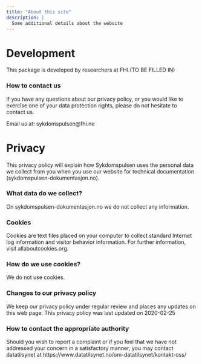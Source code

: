 ```yaml
---
title: "About this site"
description: |
  Some additional details about the website
---
```


# Development

This package is developed by researchers at FHI.(TO BE FILLED IN)

### How to contact us

If you have any questions about our privacy policy, or you would like to exercise one of your data protection rights, please do not hesitate to contact us.

Email us at: sykdomspulsen@fhi.no





# Privacy

This privacy policy will explain how Sykdomspulsen uses the personal data we collect from you when you use our website for technical documentation (sykdomspulsen-dokumentasjon.no).

### What data do we collect?

On sykdomspulsen-dokumentasjon.no we do not collect any information.

### Cookies

Cookies are text files placed on your computer to collect standard Internet log information and visitor behavior information. For further information, visit allaboutcookies.org.

### How do we use cookies?

We do not use cookies.

### Changes to our privacy policy

We keep our privacy policy under regular review and places any updates on this web page. This privacy policy was last updated on 2020-02-25

### How to contact the appropriate authority

Should you wish to report a complaint or if you feel that we have not addressed your concern in a satisfactory manner, you may contact datatilsynet at https://www.datatilsynet.no/om-datatilsynet/kontakt-oss/

